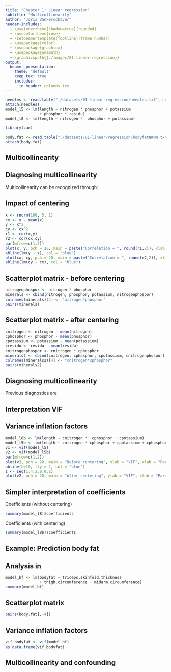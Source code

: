 ```yaml
---
title: "Chapter 1: Linear regression"
subtitle: "Multicollinearity"
author: "Joris Vankerschaver"
header-includes:
  - \useinnertheme[shadow=true]{rounded}
  - \usecolortheme{rose}
  - \setbeamertemplate{footline}[frame number]
  - \usepackage{color}
  - \usepackage{graphicx}
  - \usepackage{amsmath}
  - \graphicspath{{./images/01-linear-regression}}
output: 
  beamer_presentation:
    theme: "default"
    keep_tex: true
    includes:
      in_header: columns.tex
---
```


```r
needles <- read.table("./datasets/01-linear-regression/needles.txt", header = T, sep = "\t", dec = ".")
attach(needles)
model_l5 <- lm(length ~ nitrogen * phosphor + potassium 
               + phosphor * residu)
model_l8 <- lm(length ~ nitrogen *  phosphor + potassium)

library(car)

body.fat <- read.table("./datasets/01-linear-regression/bodyfatNKNW.txt", header = T, dec = ".")
attach(body.fat)
```

## Multicollinearity 

\begin{itemize}
\item There is \alert{multicollinearity} when 2 or more predictors are correlated
\item \alert{Can possibly cause problems}: if there is strong correlation between 2 predictors $X_1$ and $X_2$, it becomes difficult to discern effect of $X_1$ of effect of $X_2$
\begin{exampleblock}{Example} 
If $X_1=X_2$, then 
\[E(Y|X_1,X_2)=\beta_0+\beta_1X_1+\beta_2X_2=\beta_0+(\beta_1+\beta_2)X_1\]
\end{exampleblock}
\end{itemize}
\begin{exampleblock}{Consequences}
\begin{itemize}
\item Numerically instable estimates
\item Estimates with large standard errors
\item Difficult interpretation of coefficients
\end{itemize}
\end{exampleblock}

## Diagnosing multicollinearity

Multicollinearity can be recognized through:
\begin{itemize}
\item \alert{Instability}
\begin{itemize}
\item large changes in coefficients after adding a predictor
\item very wide confidence intervals
\item unexpected results 
%unexpected sign or insiginificance
\end{itemize}
\item \alert{Strong correlation} between predictors
\begin{itemize}
\item \alert{Example}: usually strong correlation between $X_f$ and $X_fX_s$
\item can sometimes be eliminated by \alert{centering}: 
$$X \ \rightarrow \ X-\bar X$$
\end{itemize}
\end{itemize}

## Impact of centering

\centering
```r
x <- rnorm(100, 5, 1)
cx <- x - mean(x)
y <- x^2
cy <- cx^2
r1 <- cor(x,y)
r2 <- cor(cx,cy)
par(mfrow=c(1,2))
plot(x, y, pch = 20, main = paste("Correlation = ", round(r1,2)), xlab = "x", ylab = expression(x^2))
abline(lm(y ~ x), col = "blue")
plot(cx, cy, pch = 20, main = paste("Correlation = ", round(r2,2)), xlab = "cx", ylab = expression(cx^2))
abline(lm(cy ~ cx), col = "blue")
``` 

## Scatterplot matrix - before centering

\centering
```r
nitrogenphospor <- nitrogen * phosphor 
minerals <- cbind(nitrogen, phosphor, potassium, nitrogenphospor)
colnames(minerals)[4] <- "nitrogen*phosphor"
pairs(minerals)
```

## Scatterplot matrix - after centering

\centering
```r
cnitrogen <- nitrogen - mean(nitrogen)
cphosphor <- phosphor - mean(phosphor)
cpotassium <- potassium - mean(potassium)
cresidu <- residu - mean(residu)
cnitrogenphospor <- cnitrogen * cphosphor 
minerals2 <- cbind(cnitrogen, cphosphor, cpotassium, cnitrogenphospor)
colnames(minerals2)[4] <- "cnitrogen*cphosphor"
pairs(minerals2)
```

## Diagnosing multicollinearity

Previous diagnostics are \alert{limited}
\begin{exampleblock}{Example} 
\begin{itemize}
\item Even if pairwise correlations between predictors $X_1,X_2,X_3$ low, there can be strong multicollinearity
\item E.g., when strong correlation between $X_1$ and a linear combination of $X_2$ en $X_3$
\end{itemize}
\end{exampleblock}
\begin{block}{Variance inflation factor for $k^{th}$ coefficient}
\[\textrm{VIF}_k=\left(1-R_k^2\right)^{-1}\]
with $R_k^2$ the $R^2$ of linear regression of $k^{th}$ predictor on other predictors
\end{block}

## Interpretation VIF

\begin{itemize}
\item $\textrm{VIF}_k \geq 1$; $\textrm{VIF}_k=1$ if $k^{th}$ predictor \alert{not} linearly associated with other predictors
\item Expresses how much larger variance on $k^{th}$ coefficient is than when all predictors were independent
\item Average quadratic distance between estimated and true coefficients is proportionate with average VIF
\item Critical multicollinearity: maximum VIF of at least 10
\end{itemize}

## Variance inflation factors

\centering
```r
model_l8b <- lm(length ~ cnitrogen *  cphosphor + cpotassium)
model_l5b <- lm(length ~ cnitrogen * cphosphor + cpotassium + cphosphor * cresidu)
v1 <- vif(model_l5)
v2 <- vif(model_l5b)
par(mfrow=c(1,2))
plot(v1, pch = 20, main = "Before centering", ylab = "VIF", xlab = "Parameter number")
abline(h=10, lty = 2, col = "blue")
z <- seq(1.4,2.8,0.2)
plot(v2, pch = 20, main = "After centering", ylab = "VIF", xlab = "Parameter number", yaxp = c(1.4, 2.8, 7))
```

## Simpler interpretation of coefficients

Coefficients (without centering)
\small
```r
summary(model_l8)$coefficients
```
\normalsize
Coefficients (with centering)
\small
```r
summary(model_l8b)$coefficients
```

## Example: Prediction body fat

\begin{exampleblock}{}
\begin{itemize}
\item Determining percentage body fat difficult and expensive
\item Study investigates association between
\begin{itemize}
\item $Y$: body fat
\item $X_1$: triceps skinfold thickness
\item $X_2$: thigh circumference
\item $X_3$: midarm circumference
\end{itemize}
\item 20 healthy women between 25 and 34 years old
\end{itemize}
\end{exampleblock}

## Analysis in \texttt{R}

\footnotesize
```r
model_bf <- lm(bodyfat ~ triceps.skinfold.thickness 
               + thigh.circumference + midarm.circumference)
summary(model_bf)
```

## Scatterplot matrix

\centering
```r
pairs(body.fat[,-4])
```

## Variance inflation factors

\small
```r
vif_bodyfat <- vif(model_bf)
as.data.frame(vif_bodyfat)
```
\normalsize
\begin{itemize}
\item VIF on average 460
\item Large VIF for midarm circumference, although weakly correlated with other predictors
\item \alert{How to correct for multicollinearity?}
\begin{itemize}
\item Centering variables only valid option when higher order terms are in play
\item Combine predictors, e.g., through principal component regression
\item Ridge regression: allow some bias in exchange for increased precision and lower risk of overfitting
\end{itemize}
\end{itemize}


## Multicollinearity and confounding

\begin{itemize}
\item A lot of textbooks advise to remove predictors from model in case of multicollinearity
\item However, multicollinearity can also indicate strong confounding!
\end{itemize}
